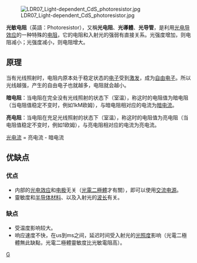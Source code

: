 {{noteTA
|G1=長度單位
}}
{{Unreferenced |time=2008-04-05T05:48:26+00:00 }}
[[File:LDR07_Light-dependent_CdS_photoresistor.jpg|thumb]]

'''光敏电阻'''（英語：Photoresistor），又稱'''光电阻'''、'''光導體'''、'''光导管'''，是利用[[光电导效应|光电导效应]]的一种特殊的[[电阻|电阻]]，它的电阻和入射光的强弱有直接关系。光强度增加，则电阻减小；光强度减小，则电阻增大。

== 原理 ==
当有光线照射时，电阻内原本处于稳定状态的[[电子|电子]]受到[[激发|激发]]，成为[[自由电子|自由电子]]。所以光线越强，产生的自由电子也就越多，电阻就会越小。

'''暗电阻'''：当电阻在完全没有光线照射的状态下（室温），称这时的电阻值为暗电阻（当电阻值稳定不变时，例如1kM欧姆），与暗电阻相对应的电流为[[暗电流|暗电流]]。

'''亮电阻'''：当电阻在充足光线照射的状态下（室温），称这时的电阻值为亮电阻（当电阻值稳定不变时，例如1欧姆），与亮电阻相对应的电流为亮电流。

[[光电流|光电流]] = 亮电流 - 暗电流

== 优缺点 ==
=== 优点 ===
* 内部的[[光电效应|光电效应]]和[[电极|电极]]无关（[[光電二極體|光電二極體]]才有關），即可以使用[[交流電|交流电源]]。
* 靈敏度和[[半导体材料|半导体材料]]、以及入射光的[[波长|波长]]有关。

=== 缺点 ===
* 受温度影响较大。
* 响应速度不快，在us到ms之间，延迟时间受入射光的[[光照度|光照度]]影响（光電二極體無此缺點，光電二極體靈敏度比光敏電阻高）。

{{Authority control}}
[[Category:电子元件|G]]